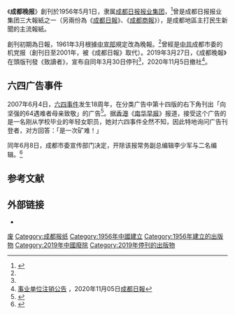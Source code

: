 {{Infobox Newspaper
| name                = 成都晚报
| logo                = 
| image               = 
| caption             = 
| type                = 
| format              = 
| owners              = 成都日报报业集团
| publisher           = 
| editor              = 
| chiefeditor         = 
| assoceditor         = 
| staff               = 
| foundation          = 1956年5月1日
| ceased publication  = 2019年3月30日
| political           = 
| language            = [[简体中文|简体中文]]
| price               = 
| headquarters        = [[四川省|四川省]][[成都市|成都市]]
| circulation         = 
| ISSN                = 
| website             = 
| CN                  =51-0003
}}
《'''成都晚报'''》創刊於1956年5月1日，隶属[[成都日报报业集团|成都日报报业集团]]，<ref name=":0">{{Cite web|title=传媒湃｜1956年创刊的《成都晚报》宣布3月30日起休刊|url=https://www.thepaper.cn/newsDetail_forward_3205964|access-date=2021-09-19|author=钟煜豪|date=2019-03-27|publisher=[[澎湃新闻|澎湃新闻]]|language=zh}}</ref>曾是成都日报报业集团三大報紙之一（另兩份為《[[成都日報|成都日報]]》、《[[成都商报|成都商報]]》），是成都地區主打民生新聞的主流報紙。

創刊初期為日報，1961年3月根據[[中共中央宣传部|中宣部]]規定改為晚報。<ref name=":0" />曾經是[[中国共产党|中共]]成都市委的机党报（創刊日至2001年，被《成都日報》取代）。2019年3月27日，《成都晚報》在頭版刊發《致讀者》，宣布自同年3月30日停刊<ref name=":0" />，2020年11月5日撤社<ref>[http://www.cdrb.com.cn/epaper/cdrbpc/202011/05/c70967.html 事业单位注销公告] {{Wayback|url=http://www.cdrb.com.cn/epaper/cdrbpc/202011/05/c70967.html |date=20201105082421 }}，2020年11月05日[[成都日報|成都日報]]</ref>。 

==六四广告事件==
2007年6月4日，[[六四事件|六四事件]]发生18周年，在分类广告中第十四版的右下角刊出「向坚强的64遇难者母亲致敬」的广告<ref>{{Cite web |url=http://www.rfa.org/mandarin/shenrubaodao/2007/06/05/wangbao/ |title=六月四日《成都晚报》惊现纪念六四广告 |access-date=2007-08-13 |archive-date=2008-04-01 |archive-url=https://web.archive.org/web/20080401004902/http://www.rfa.org/mandarin/shenrubaodao/2007/06/05/wangbao/ |dead-url=no }}</ref>。据[[香港|香港]]《[[南华早报|南华早报]]》报道，接受这个广告的是一名刚从学校毕业的年轻女职员，她对六四事件全然不知，因此特地询问广告刊登者，对方回答：「是一次矿难！」

同年6月8日，成都市委宣传部门决定，开除该报常务副总编辑李少军与二名编辑。<ref>{{Cite web |url=http://www6.chinesenewsnet.com/gb/MainNews/SinoNews/Mainland/2007_6_7_17_15_58_967.html |title=刊登六四广告：成都晚报1副总编2编辑遭开除 |access-date=2007-08-13 |archive-date=2021-01-06 |archive-url=https://web.archive.org/web/20210106133406/http://www6.chinesenewsnet.com/gb/MainNews/SinoNews/Mainland/2007_6_7_17_15_58_967.html |dead-url=no }}</ref>

==参考文献==
<div class="references-small">
<references />
</div>

==外部链接==
* {{weibo|cdwbwb}}

[[Category:中国共产党四川省地方组织机关报|废]]
[[Category:成都报纸|Category:成都报纸]]
[[Category:1956年中國建立|Category:1956年中國建立]]
[[Category:1956年建立的出版物|Category:1956年建立的出版物]]
[[Category:2019年中國廢除|Category:2019年中國廢除]]
[[Category:2019年停刊的出版物|Category:2019年停刊的出版物]]